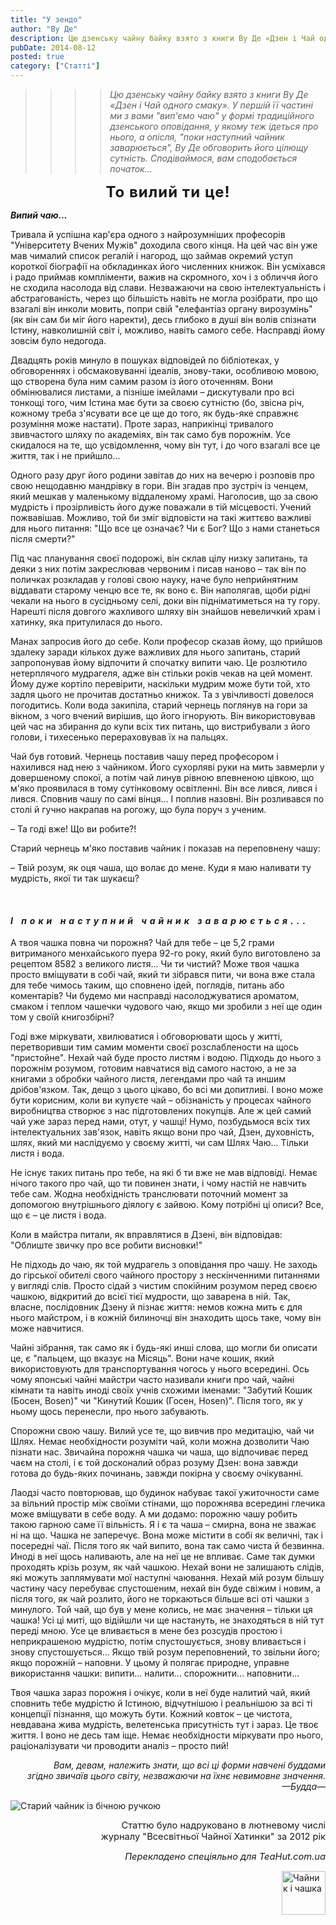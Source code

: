 ```yaml
---
title: "У зендо"
author: "Ву Де"
description: Цю дзенську чайну байку взято з книги Ву Де «Дзен і Чай одного смаку». У першій її частині ми з вами "вип'ємо чаю" у формі традиційного дзенського оповідання, у якому теж ідеться про нього, а опісля, "поки наступний чайник заварюється", Ву Де обговорить його цілющу сутність.
pubDate: 2014-08-12
posted: true
category: ["Статті"]
---
```



  >>>> *Цю дзенську чайну байку взято з книги Ву Де «Дзен і Чай одного смаку». У першій її частині ми з вами "вип'ємо чаю" у формі традиційного дзенського оповідання, у якому теж ідеться про нього, а опісля, "поки наступний чайник заварюється", Ву Де обговорить його цілющу сутність. Сподіваймося, вам сподобається початок...*

<p style="text-align: center;"><span style="font-size: 18pt; letter-spacing: 1px"><strong>То вилий ти це!</strong></span></p>

**_Випий чаю..._**

Тривала й успішна кар'єра одного з найрозумніших професорів "Університету Вчених Мужів" доходила свого кінця. На цей час він уже мав чималий список регалій і нагород, що займав окремий уступ короткої біографії на обкладинках його численних книжок. Він усміхався і радо приймав компліменти, важив на скромного, хоч і з обличчя його не сходила насолода від слави. Незважаючи на свою інтелектуальність і абстрагованість, через що більшість навіть не могла розібрати, про що взагалі він инколи мовить, попри свій "елефантіаз органу вирозумінь" (як він сам би міг його наректи), десь глибоко в душі він волів спізнати Істину, навколишній світ і, можливо, навіть самого себе. Насправді йому зовсім було недогода.

Двадцять років минуло в пошуках відповідей по бібліотеках, у обговореннях і обсмаковуванні ідеалів, знову-таки, особливою мовою, що створена була ним самим разом із його оточенням. Вони обмінювалися листами, а пізніше імейлами – дискутували про всі тонкощі того, чим Істина має бути за своєю сутністю (бо, звісна річ, кожному треба з'ясувати все це ще до того, як будь-яке справжнє розуміння може настати). Проте зараз, наприкінці тривалого звивчастого шляху по академіях, він так само був порожнім. Усе скидалося на те, що усвідомлення, чому він тут, і до чого взагалі все це життя, так і не прийшло...

Одного разу друг його родини завітав до них на вечерю і розповів про свою нещодавню мандрівку в гори. Він згадав про зустріч із ченцем, який мешкав у маленькому віддаленому храмі. Наголосив, що за свою мудрість і прозірливість його дуже поважали в тій місцевості. Учений пожвавішав. Можливо, той би зміг відповісти на такі життєво важливі для нього питання: "Що все це означає? Чи є Бог? Що з нами станеться після смерти?"

Під час планування своєї подорожі, він склав цілу низку запитань, та деяки з них потім закреслював червоним і писав наново – так він по поличках розкладав у голові свою науку, наче було неприйнятним віддавати старому ченцю все те, як воно є. Він наполягав, щоби рідні чекали на нього в сусідньому селі, доки він підніматиметься на ту гору. Нарешті після довгого жахливого шляху він знайшов невеличкий храм і хатинку, яка притулилася до нього.

Манах запросив його до себе. Коли професор сказав йому, що прийшов здалеку заради кількох дуже важливих для нього запитань, старий запропонував йому відпочити й спочатку випити чаю. Це розлютило нетерплячого мудрагеля, адже він стільки років чекав на цей момент. Йому дуже кортіло перевірити, наскільки мудрим може бути той, хто задля цього не прочитав достатньо книжок. Та з увічливості довелося погодитись. Коли вода закипіла, старий чернець поглянув на гори за вікном, з чого вчений вирішив, що його ігнорують. Він використовував цей час на збирання до купи всіх тих питань, що вистрибували з його голови, і тихесенько перераховував їх на пальцях.

Чай був готовий. Чернець поставив чашу перед професором і нахилився над нею з чайником. Його сухорляві руки на мить завмерли у довершеному спокої, а потім чай линув рівною впевненою цівкою, що м'яко проявилася в тому сутінковому освітленні. Він все лився, лився і лився. Сповнив чашу по самі вінця... І поплив назовні. Він розливався по столі й гучно накрапав на рогожу, що була поруч з ученим.

– Та годі вже! Що ви робите?!

Старий чернець м'яко поставив чайник і показав на переповнену чашу:

– Твій розум, як оця чаша, що волає до мене. Куди я маю наливати ту мудрість, якої ти так шукаєш?
   
<p>&nbsp;</p>

<h4><em style="letter-spacing: 5px">І поки наступний чайник заварюється...</em></h4>

А твоя чашка повна чи порожня? Чай для тебе – це 5,2 грами витриманого менхайського пуера 92-го року, який було виготовлено за рецептом 8582 з великого листя... Чи ти чистий? Може твоя чашка просто вміщувати в собі чай, який ти зібрався пити, чи вона вже стала для тебе чимось таким, що сповнено ідей, поглядів, питань або коментарів? Чи будемо ми насправді насолоджуватися ароматом, смаком і теплом чашечки чудового чаю, якщо ми зробили з неї ще один том у своїй книгозбірні?

Годі вже міркувати, хвилюватися і обговорювати щось у житті, перетворивши тим самим моменти своєї розслаблености на щось "пристойне". Нехай чай буде просто листям і водою. Підходь до нього з порожнім розумом, готовим навчатися від самого настою, а не за книгами з обробки чайного листя, легендами про чай та иншим дрібов'язком. Так, дещо з цього цікаво, бо всі ми допитливі. І воно може бути корисним, коли ви купуєте чай – обізнаність у процесах чайного виробництва створює з нас підготовлених покупців. Але ж цей самий чай уже зараз перед нами, отут, у чашці! Нумо, позбудьмося всіх тих інтелектуальних зав'язок, навіть якщо вони про чай, Дзен, духовність, шлях, який ми наслідуємо у своєму житті, чи сам Шлях Чаю... Тільки листя і вода.

Не існує таких питань про тебе, на які б ти вже не мав відповіді. Немає нічого такого про чай, що ти повинен знати, і чому настій не навчить тебе сам. Жодна необхідність транслювати поточний момент за допомогою внутрішнього діялогу є зайвою. Кому потрібні ці описи? Все, що є – це листя і вода.

Коли в майстра питали, як вправлятися в Дзені, він відповідав: "Облиште звичку про все робити висновки!"

Не підходь до чаю, як той мудрагель з оповідання про чашу. Не заходь до гірської обителі свого чайного простору з нескінченними питаннями у вигляді слів. Просто сідай з чистим спокійним розумом перед своєю чашкою, відкритий до всієї тієї мудрости, що заварена в ній. Так, власне, послідовник Дзену й пізнає життя: немов кожна мить є для нього майстром, і в кожній билиночці він знаходить щось таке, чому він може навчитися.

Чайні зібрання, так само як і будь-які инші слова, що могли би описати це, є "пальцем, що вказує на Місяць". Вони наче кошик, який використовують для транспортування чогось у нього всередині. Ось чому японські чайні майстри часто називали книги про чай, чайні кімнати та навіть иноді своїх учнів схожими іменами: "Забутий Кошик (Босен, Bosen)" чи "Кинутий Кошик (Госен, Hosen)". Після того, як у ньому щось перенесли, про нього забувають.

Спорожни свою чашу. Вилий усе те, що вивчив про медитацію, чай чи Шлях. Немає необхідности розуміти чай, коли можна дозволити Чаю пізнати нас. Звичайна порожня чашка чи чаша, що відпочиває перед чаєм на столі, і є той досконалий образ розуму Дзен: вона завжди готова до будь-яких починань, завжди покірна у своєму очікуванні.

Лаодзі часто повторював, що будинок набуває такої ужиточности саме за вільний простір між своїми стінами, що порожнява всередині глечика може вміщувати в себе воду. А ми додамо: порожню чашу робить такою гарною саме її вільність. Я і є та чаша – смирна, вона не зважає ні на що. Чашка не заперечує. Вона може містити в собі як величні, так і посередні чаї. Після того як чай випито, вона так само чиста й безвинна. Иноді в неї щось наливають, але на неї це не впливає. Саме так думки проходять крізь розум, як чай чашкою. Нехай вони не залишають слідів, які можуть заплямувати мої наступні чаювання. Нехай мій розум більшу частину часу перебуває спустошеним, нехай він буде свіжим і новим, а після того, як чай розлито, його не торкаються більше всі оті чашки з минулого. Той чай, що був у мене колись, не має значення – тільки ця чашка! Усі ці миті, що відійшли чи ще настануть, не знаходяться в ній тут переді мною. Усе це вливається в мене без розсудів простою і неприкрашеною мудрістю, потім спустошується, знову вливається і знову спустошується... Якщо твій розум переповнений, то звільни його; якщо порожній – наповни. У цьому й полягає природне, управне використання чашки: випити... налити... спорожнити... наповнити...

Твоя чашка зараз порожня і очікує, коли в неї буде налитий чай, який сповнить тебе мудрістю й Істиною, відчутнішою і реальнішою за всі ті концепції пізнання, що можуть бути. Кожний ковток – це чистота, невдавана жива мудрість, велетенська присутність тут і зараз. Це твоє життя. І воно не десь там іще. Немає необхідности міркувати про нього, раціоналізувати чи проводити аналіз – просто пий!

<p style="text-align: right;"><em>Вам, девам, належить знати, що всі ці форми навчені буддами</em><br /><em>згідно звичаїв цього світу, незважаючи на їхнє невимовне значення.</em><br /><em>—Будда—</em></p>

<img src={TeaKettle.src} class="align-center" alt="Старий чайник із бічною ручкою" />

<p style="text-align: right;"><span style="font-size: 11pt;">Статтю було надруковано в лютневому числі<br />журналу "Всесвітньої Чайної Хатинки" за 2012 рік</span></p>
<p style="text-align: right;"><span style="font-size: 11pt;"><em>Перекладено спеціяльно для <em>TeaHut.com.ua</em></em></span></p>
<div style="display: flex; justify-content: end;">
  <img style="display: block;  width: 70px;" src="/teakettle.gif" alt="Чайник і чашка" />
</div>